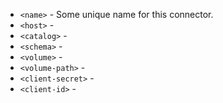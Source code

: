 - `<name>` - Some unique name for this connector.
- `<host>` -
- `<catalog>` -
- `<schema>` -
- `<volume>` -
- `<volume-path>` -
- `<client-secret>` -
- `<client-id>` -
